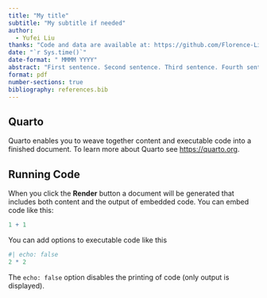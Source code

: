 ```yaml
---
title: "My title"
subtitle: "My subtitle if needed"
author: 
  - Yufei Liu
thanks: "Code and data are available at: https://github.com/Florence-Liu/bicycle-theft"
date: "`r Sys.time()`"
date-format: " MMMM YYYY"
abstract: "First sentence. Second sentence. Third sentence. Fourth sentence."
format: pdf
number-sections: true
bibliography: references.bib
---
```


## Quarto

Quarto enables you to weave together content and executable code into a finished document. To learn more about Quarto see <https://quarto.org>.

## Running Code

When you click the **Render** button a document will be generated that includes both content and the output of embedded code. You can embed code like this:

```r
1 + 1
```

You can add options to executable code like this

```r
#| echo: false
2 * 2
```

The `echo: false` option disables the printing of code (only output is displayed).
